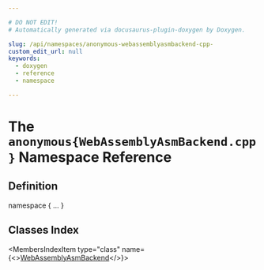 ```yaml
---

# DO NOT EDIT!
# Automatically generated via docusaurus-plugin-doxygen by Doxygen.

slug: /api/namespaces/anonymous-webassemblyasmbackend-cpp-
custom_edit_url: null
keywords:
  - doxygen
  - reference
  - namespace

---
```





# The `anonymous{WebAssemblyAsmBackend.cpp}` Namespace Reference

<DoxygenPage pluginConfig={pluginConfig}>



## Definition

<CodeBlock>namespace &#123; ... &#125;</CodeBlock>

## Classes Index

<MembersIndex>

<MembersIndexItem
  type="class"
  name={<><a href="/docs/api/classes/anonymous-namespace-webassemblyasmbackend-cpp-/webassemblyasmbackend">WebAssemblyAsmBackend</a></>}>
</MembersIndexItem>

</MembersIndex>


</DoxygenPage>
